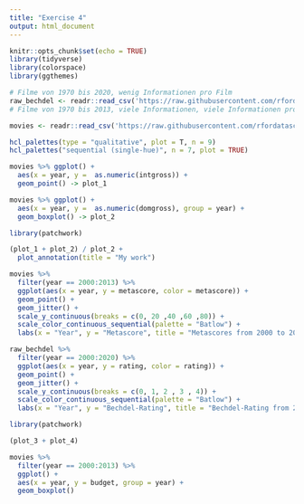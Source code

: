 ```yaml
---
title: "Exercise 4"
output: html_document
---
```


```r
knitr::opts_chunk$set(echo = TRUE)
library(tidyverse)
library(colorspace)
library(ggthemes)
```


```r

# Filme von 1970 bis 2020, wenig Informationen pro Film
raw_bechdel <- readr::read_csv('https://raw.githubusercontent.com/rfordatascience/tidytuesday/master/data/2021/2021-03-09/raw_bechdel.csv')
# Filme von 1970 bis 2013, viele Informationen, viele Informationen pro Film

movies <- readr::read_csv('https://raw.githubusercontent.com/rfordatascience/tidytuesday/master/data/2021/2021-03-09/movies.csv')
```

```r
hcl_palettes(type = "qualitative", plot = T, n = 9)
hcl_palettes("sequential (single-hue)", n = 7, plot = TRUE)
```



```r
movies %>% ggplot() +
  aes(x = year, y =  as.numeric(intgross)) +
  geom_point() -> plot_1

movies %>% ggplot() +
  aes(x = year, y =  as.numeric(domgross), group = year) +
  geom_boxplot() -> plot_2

library(patchwork)

(plot_1 + plot_2) / plot_2 +
  plot_annotation(title = "My work")
```
```r
movies %>% 
  filter(year == 2000:2013) %>%
  ggplot(aes(x = year, y = metascore, color = metascore)) +
  geom_point() +
  geom_jitter() +
  scale_y_continuous(breaks = c(0, 20 ,40 ,60 ,80)) +
  scale_color_continuous_sequential(palette = "Batlow") +
  labs(x = "Year", y = "Metascore", title = "Metascores from 2000 to 2013") -> plot_3
```

```r
raw_bechdel %>% 
  filter(year == 2000:2020) %>% 
  ggplot(aes(x = year, y = rating, color = rating)) +
  geom_point() +
  geom_jitter() +
  scale_y_continuous(breaks = c(0, 1, 2 , 3 , 4)) +
  scale_color_continuous_sequential(palette = "Batlow") +
  labs(x = "Year", y = "Bechdel-Rating", title = "Bechdel-Rating from 2000 to 2020") -> plot_4

library(patchwork)

(plot_3 + plot_4)
```


```r
movies %>%
  filter(year == 2000:2013) %>%
  ggplot() +
  aes(x = year, y = budget, group = year) +
  geom_boxplot()

```



